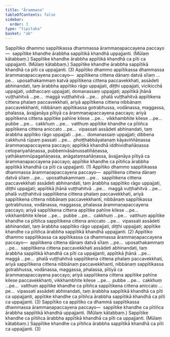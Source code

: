 ```yaml
---
title: "Ārammaṇa"
tableOfContents: false
sidebar:
  order: 3
type: "tipitaka"
basket: "ab"
---
```



<DynamicBreadcrumb />

<Division number="150">

<Paragraph number="4402">
Sappītiko dhammo sappītikassa dhammassa ārammaṇapaccayena paccayo—  sappītike khandhe ārabbha sappītikā khandhā uppajjanti. (Mūlaṃ kātabbaṃ.) Sappītike khandhe ārabbha appītikā khandhā ca pīti ca uppajjanti. (Mūlaṃ kātabbaṃ.) Sappītike khandhe ārabbha sappītikā khandhā ca pīti ca uppajjanti. (3)
</Paragraph>

</Division>
<Division number="151">

<Paragraph number="4403">
Appītiko dhammo appītikassa dhammassa ārammaṇapaccayena paccayo—  appītikena cittena dānaṃ datvā sīlaṃ …pe…  uposathakammaṃ katvā appītikena cittena paccavekkhati, assādeti abhinandati, taṃ ārabbha appītiko rāgo uppajjati, diṭṭhi uppajjati, vicikicchā uppajjati, uddhaccaṃ uppajjati, domanassaṃ uppajjati; appītikā jhānā vuṭṭhahitvā …pe…  maggā vuṭṭhahitvā …pe…  phalā vuṭṭhahitvā appītikena cittena phalaṃ paccavekkhati, ariyā appītikena cittena nibbānaṃ paccavekkhanti, nibbānaṃ appītikassa gotrabhussa, vodānassa, maggassa, phalassa, āvajjanāya pītiyā ca ārammaṇapaccayena paccayo; ariyā appītikena cittena appītike pahīne kilese …pe…  vikkhambhite kilese …pe…  pubbe …pe…  cakkhuṃ …pe…  vatthuṃ appītike khandhe ca pītiñca appītikena cittena aniccato …pe…  vipassati assādeti abhinandati, taṃ ārabbha appītiko rāgo uppajjati …pe…  domanassaṃ uppajjati; dibbena cakkhunā rūpaṃ passati …pe…  phoṭṭhabbāyatanaṃ kāyaviññāṇassa ārammaṇapaccayena paccayo; appītikā khandhā iddhividhañāṇassa cetopariyañāṇassa, pubbenivāsānussatiñāṇassa, yathākammūpagañāṇassa, anāgataṃsañāṇassa, āvajjanāya pītiyā ca ārammaṇapaccayena paccayo; appītike khandhe ca pītiñca ārabbha appītikā khandhā ca pīti ca uppajjanti. (1)
</Paragraph>

<Paragraph number="4404">
Appītiko dhammo sappītikassa dhammassa ārammaṇapaccayena paccayo—  appītikena cittena dānaṃ datvā sīlaṃ …pe…  uposathakammaṃ …pe…  sappītikena cittena paccavekkhati assādeti abhinandati, taṃ ārabbha sappītiko rāgo uppajjati, diṭṭhi uppajjati; appītikā jhānā vuṭṭhahitvā …pe…  maggā vuṭṭhahitvā …pe…  phalā vuṭṭhahitvā sappītikena cittena phalaṃ paccavekkhati, ariyā sappītikena cittena nibbānaṃ paccavekkhanti, nibbānaṃ sappītikassa gotrabhussa, vodānassa, maggassa, phalassa ārammaṇapaccayena paccayo; ariyā sappītikena cittena appītike pahīne kilese …pe…  vikkhambhite kilese …pe…  pubbe …pe…  cakkhuṃ …pe…  vatthuṃ appītike khandhe ca pītiñca sappītikena cittena aniccato …pe…  vipassati assādeti abhinandati, taṃ ārabbha sappītiko rāgo uppajjati, diṭṭhi uppajjati; appītike khandhe ca pītiñca ārabbha sappītikā khandhā uppajjanti. (2)
</Paragraph>

<Paragraph number="4405">
Appītiko dhammo sappītikassa ca appītikassa ca dhammassa ārammaṇapaccayena paccayo—  appītikena cittena dānaṃ datvā sīlaṃ …pe…  uposathakammaṃ …pe…  sappītikena cittena paccavekkhati assādeti abhinandati, taṃ ārabbha sappītikā khandhā ca pīti ca uppajjanti, appītikā jhānā …pe…  maggā …pe…  phalā vuṭṭhahitvā sappītikena cittena phalaṃ paccavekkhati, ariyā sappītikena cittena nibbānaṃ paccavekkhanti, nibbānaṃ sappītikassa gotrabhussa, vodānassa, maggassa, phalassa, pītiyā ca ārammaṇapaccayena paccayo; ariyā sappītikena cittena appītike pahīne kilese paccavekkhanti, vikkhambhite kilese …pe…  pubbe …pe…  cakkhuṃ …pe…  vatthuṃ appītike khandhe ca pītiñca sappītikena cittena aniccato …pe…  vipassati assādeti abhinandati, taṃ ārabbha sappītikā khandhā ca pīti ca uppajjanti, appītike khandhe ca pītiñca ārabbha sappītikā khandhā ca pīti ca uppajjanti. (3)
</Paragraph>

</Division>
<Division number="152">

<Paragraph number="4406">
Sappītiko ca appītiko ca dhammā sappītikassa dhammassa ārammaṇapaccayena paccayo—  sappītike khandhe ca pītiñca ārabbha sappītikā khandhā uppajjanti. (Mūlaṃ kātabbaṃ.) Sappītike khandhe ca pītiñca ārabbha appītikā khandhā ca pīti ca uppajjanti.
</Paragraph>

<Paragraph number="4407">
(Mūlaṃ kātabbaṃ.) Sappītike khandhe ca pītiñca ārabbha sappītikā khandhā ca pīti ca uppajjanti. (3)
</Paragraph>
</Division>
